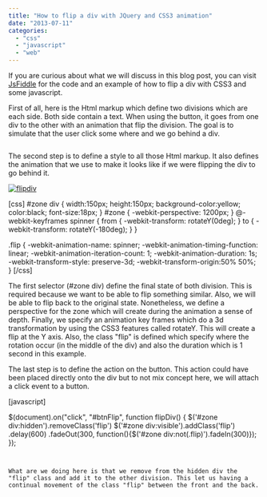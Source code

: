 ```yaml
---
title: "How to flip a div with JQuery and CSS3 animation"
date: "2013-07-11"
categories: 
  - "css"
  - "javascript"
  - "web"
---
```


If you are curious about what we will discuss in this blog post, you can visit [JsFiddle](http://jsfiddle.net/tsdME/2/) for the code and an example of how to flip a div with CSS3 and some javascript.

First of all, here is the Html markup which define two divisions which are each side. Both side contain a text. When using the button, it goes from one div to the other with an animation that flip the division. The goal is to simulate that the user click some where and we go behind a div.


```html  <section id="zone"> <div class="recto"> Patrick </div> <div class="verso" style="display:none"> Desjardins </div> <button id="btnFlip">Flip</button> </section> 
``` 

The second step is to define a style to all those Html markup. It also defines the animation that we use to make it looks like if we were flipping the div to go behind it.

[![flipdiv](http://patrickdesjardins.com/blog/wp-content/uploads/2013/06/flipdiv.png)](http://patrickdesjardins.com/blog/?attachment_id=2142)

[css] #zone div { width:150px; height:150px; background-color:yellow; color:black; font-size:18px; } #zone { -webkit-perspective: 1200px; } @-webkit-keyframes spinner { from { -webkit-transform: rotateY(0deg); } to { -webkit-transform: rotateY(-180deg); } }

.flip { -webkit-animation-name: spinner; -webkit-animation-timing-function: linear; -webkit-animation-iteration-count: 1; -webkit-animation-duration: 1s; -webkit-transform-style: preserve-3d; -webkit-transform-origin:50% 50%; } [/css]

The first selector (#zone div) define the final state of both division. This is required because we want to be able to flip something similar. Also, we will be able to flip back to the original state. Nonetheless, we define a perspective for the zone which will create during the animation a sense of depth. Finally, we specify an animation key frames which do a 3d transformation by using the CSS3 features called rotateY. This will create a flip at the Y axis. Also, the class "flip" is defined which specify where the rotation occur (in the middle of the div) and also the duration which is 1 second in this example.

The last step is to define the action on the button. This action could have been placed directly onto the div but to not mix concept here, we will attach a click event to a button.

[javascript]

$(document).on("click", "#btnFlip", function flipDiv() { $('#zone div:hidden').removeClass('flip') $('#zone div:visible').addClass('flip') .delay(600) .fadeOut(300, function(){$('#zone div:not(.flip)').fadeIn(300)}); }); 
``` 


What are we doing here is that we remove from the hidden div the "flip" class and add it to the other division. This let us having a continual movement of the class "flip" between the front and the back.
